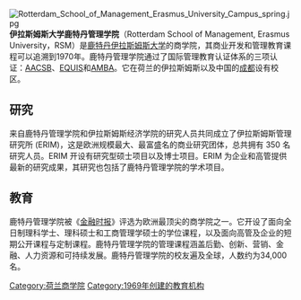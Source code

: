 {{unreferenced|time=2019-11-11}}
{{noteTA
|T=zh-cn:鹿特丹管理学院; zh-tw:鹿特丹管理學院;
}}
{{高校
| name = 伊拉斯姆斯大学鹿特丹管理学院
| image =Rotterdam School of Management Erasmus University Campus summer.jpg
| logo = RSM standard logo square.png
| motto = 
| rector = Steef van de Velde
| president =
| vice-president =
| type = 公立大学
| established = 1970年
| location = [[荷兰|荷兰]][[鹿特丹|鹿特丹]]
| students = 7,500
| staff = 
| area = 
| website = {{url|http://www.rsm.nl/}}
}}
[[File:Rotterdam_School_of_Management_Erasmus_University_Campus_spring.jpg|thumb]]
'''伊拉斯姆斯大学鹿特丹管理学院'''（Rotterdam School of Management, Erasmus University，RSM）是[[鹿特丹伊拉斯姆斯大学|鹿特丹伊拉斯姆斯大学]]的商学院，其商业开发和管理教育课程可以追溯到1970年。鹿特丹管理学院通过了国际管理教育认证体系的三项认证：[[AACSB|AACSB]]、[[EQUIS|EQUIS]]和[[AMBA|AMBA]]。它在荷兰的伊拉斯姆斯以及中国的[[成都|成都]]设有校区。

== 研究 ==
来自鹿特丹管理学院和伊拉斯姆斯经济学院的研究人员共同成立了伊拉斯姆斯管理研究所 (ERIM)，这是欧洲规模最大、最富盛名的商业研究团体，总共拥有 350 名研究人员。ERIM 开设有研究型硕士项目以及博士项目。ERIM 为企业和高管提供最新的研究成果，其研究也包括了鹿特丹管理学院的学术项目。

== 教育 ==
鹿特丹管理学院被《[[金融时报_(英国)|金融时报]]》评选为欧洲最顶尖的商学院之一。它开设了面向全日制理科学士、理科硕士和工商管理学硕士的学位课程，以及面向高管及企业的短期公开课程与定制课程。鹿特丹管理学院的管理课程涵盖后勤、创新、营销、金融、人力资源和可持续发展。鹿特丹管理学院的校友遍及全球，人数约为34,000 名。


{{全球管理教育聯盟}}

[[Category:荷兰商学院|Category:荷兰商学院]]
[[Category:1969年创建的教育机构|Category:1969年创建的教育机构]]